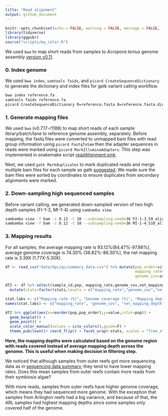 ```yaml
---
title: "Read alignment"
output: github_document
---
```


```r
knitr::opts_chunk$set(echo = FALSE, warning = FALSE, message = FALSE, fig.retina = 2)
library(tidyverse)
library(ggpubr)
source("scripts/my_color.R")
```

We used `bwa` to map short reads from samples to *Acropora tenius* genome assembly [version v0.11](http://aten.reefgenomics.org/download/).

### 0. Index genome

We used `bwa index`, `samtools faidx`, and `picard CreateSequenceDictionary` to generate the dictionary and index files for gatk variant calling workflow.

```bash
bwa index reference.fa
samtools faidx reference.fa
picard CreateSequenceDictionary R=reference.fasta O=reference.fasta.dict
```

### 1. Generate mapping files

We used `bwa` (v0.7.17-r1188) to map short reads of each sample library/batch/lane to reference genome assembly, separately. Before mapping, the fastq files were converted to unmapped bam files with read group information using `picard FastqToSam` then the adapter sequences in reads were marked using `picard MarkIlluminaAdapters`. This step was implemented in snakemake script [readAlignment.smk](scripts/hpc/preprocessing/01.readAlignment_inner.smk).

Next, we used `gatk Markduplicates` to mark duplicated reads and merge multiple bam files for each sample as gatk [suggested](https://gatk.broadinstitute.org/hc/en-us/articles/360035889471-How-should-I-pre-process-data-from-multiplexed-sequencing-and-multi-library-designs-). We made sure the bam files were sorted by coordinates to ensure duplicates from secondary alignments were marked.

### 2. Down-sampling high sequenced samples

Before variant calling, we generated down-sampled version of two high depth samples (FI-1-3, MI-1-4) using `sambamba view`.

```bash
sambamba view -f bam -s 0.13 -t 10 --subsampling-seed=36 FI-1-3_S9_aligned_duplicates_marked_sorted.bam -o FI-1-3_subsampled_aligned_duplicates_marked_sorted.bam
sambamba view -f bam -s 0.12 -t 10 --subsampling-seed=36 MI-1-4_S10_aligned_duplicates_marked_sorted.bam -o MI-1-4_subsampled_aligned_duplicates_marked_sorted.bam
```

### 3. Mapping results

For all samples, the average mapping rate is 93.12%(84.47%-97.86%), average genome coverage is 74.30% (38.82%-86.30%), the net mapping rate is 3.39X (1.77X-5.30X).

```r
df <- read_csv("data/hpc/qc/summary_data.csv") %>% mutate(pop_order=site_order()[pop],
                                                          mapping_rate=as.numeric(sub("%", "", mapping_rate)),
                                                          genome_cov=as.numeric(sub("%", "", genome_cov)))

df2 <- df %>% select(sample_id,pop, mapping_rate,genome_cov,net_mapping_depth,pop_order) %>% pivot_longer(-c(sample_id,pop,pop_order),names_to = "stats") %>%
  mutate(stats=factor(stats,levels = c("mapping_rate","genome_cov","net_mapping_depth")))

stat.labs <- c("Mapping rate (%)", "Genome coverage (%)", "Mapping depth (X)")
names(stat.labs) <- c("mapping_rate", "genome_cov", "net_mapping_depth")

df2 %>% ggplot(aes(x=reorder(pop,pop_order),y=value,color=pop)) + 
  geom_boxplot() +
  geom_point() +
  scale_color_manual(values = site_colors(),guide=F) +
  theme_pubclean()+ coord_flip() + facet_wrap(~stats, scales = "free_x",labeller = labeller(stats = stat.labs))+ labs(y="",x="")
```

**Here, the mapping depths were calculated based on the genome region with reads covered instead of average mapping depth across the genome. This is useful when making decision in filtering step.**

We noticed that although samples from outer reefs got more sequencing data as in [sequencing data summary](00.sample_sequencing_info.md), they tend to have lower mapping rates. Does this mean samples from outer reefs contain more reads from their symbiosis algae?

With more reads, samples from outer reefs have higher genome coverage, which means they had sequenced more genome. With the exception that samples from Arlington reefs had a big variance, and because of that, the ARL samples had highest mapping depths since some samples only covered half of the genome.






